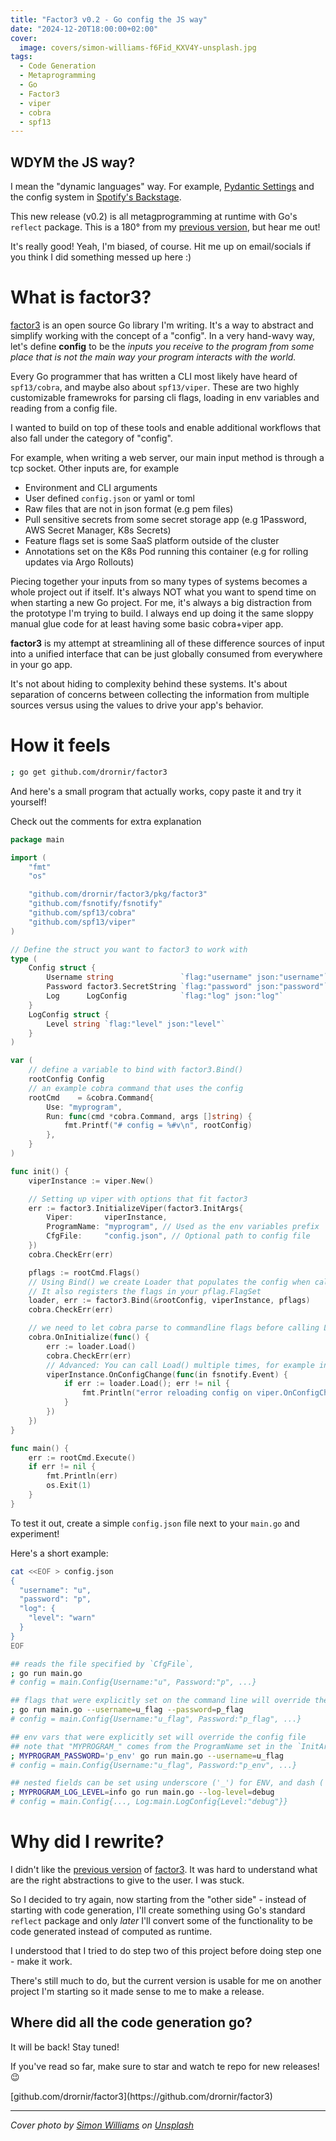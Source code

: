 ```yaml
---
title: "Factor3 v0.2 - Go config the JS way"
date: "2024-12-20T18:00:00+02:00"
cover:
  image: covers/simon-williams-f6Fid_KXV4Y-unsplash.jpg
tags:
  - Code Generation
  - Metaprogramming
  - Go
  - Factor3
  - viper
  - cobra
  - spf13
---
```


## WDYM the JS way?

I mean the "dynamic languages" way. For example, [Pydantic Settings](https://docs.pydantic.dev/latest/concepts/pydantic_settings/#usage)
and the config system in [Spotify's Backstage](https://backstage.io/).

This new release (v0.2) is all metagprogramming at runtime with Go's `reflect` package.
This is a 180° from my [previous version](/blog/factor3-v0), but hear me out!

It's really good! Yeah, I'm biased, of course. Hit me up on email/socials if you think I did something messed up here :)

# What is factor3?

[factor3](https://github.com/drornir/factor3) is an open source Go library I'm writing.
It's a way to abstract and simplify working with the concept of a "config".
In a very hand-wavy way, let's define **config** to be the _inputs you receive to the program from some place that is not
the main way your program interacts with the world._

Every Go programmer that has written a CLI most likely have heard of `spf13/cobra`, and
maybe also about `spf13/viper`. These are two highly customizable framewroks
for parsing cli flags, loading in env variables and reading from a config file.

I wanted to build on top of these tools and enable additional workflows that also fall under the category of "config".

For example, when writing a web server, our main input method is through a tcp socket.
Other inputs are, for example

- Environment and CLI arguments
- User defined `config.json` or yaml or toml
- Raw files that are not in json format (e.g pem files)
- Pull sensitive secrets from some secret storage app (e.g 1Password, AWS Secret Manager, K8s Secrets)
- Feature flags set is some SaaS platform outside of the cluster
- Annotations set on the K8s Pod running this container (e.g for rolling updates via Argo Rollouts)

Piecing together your inputs from so many types of systems becomes a whole project out if itself. It's always NOT what
you want to spend time on when starting a new Go project. For me, it's always a big distraction from the prototype I'm trying to build.
I always end up doing it the same sloppy manual glue code for at least having some basic cobra+viper app.

**factor3** is my attempt at streamlining all of these difference sources of input into a unified interface
that can be just globally consumed from everywhere in your go app.

It's not about hiding to complexity behind these systems. It's about separation of concerns between
collecting the information from multiple sources versus using the values to drive your app's behavior.

# How it feels

```bash
; go get github.com/drornir/factor3
```

And here's a small program that actually works, copy paste it and try it yourself!

Check out the comments for extra explanation

```go
package main

import (
	"fmt"
	"os"

	"github.com/drornir/factor3/pkg/factor3"
	"github.com/fsnotify/fsnotify"
	"github.com/spf13/cobra"
	"github.com/spf13/viper"
)

// Define the struct you want to factor3 to work with
type (
	Config struct {
		Username string               `flag:"username" json:"username"`
		Password factor3.SecretString `flag:"password" json:"password"`
		Log      LogConfig            `flag:"log" json:"log"`
	}
	LogConfig struct {
		Level string `flag:"level" json:"level"`
	}
)

var (
	// define a variable to bind with factor3.Bind()
	rootConfig Config
	// an example cobra command that uses the config
	rootCmd    = &cobra.Command{
		Use: "myprogram",
		Run: func(cmd *cobra.Command, args []string) {
			fmt.Printf("# config = %#v\n", rootConfig)
		},
	}
)

func init() {
	viperInstance := viper.New()

	// Setting up viper with options that fit factor3
	err := factor3.InitializeViper(factor3.InitArgs{
		Viper:       viperInstance,
		ProgramName: "myprogram", // Used as the env variables prefix
		CfgFile:     "config.json", // Optional path to config file
	})
	cobra.CheckErr(err)

	pflags := rootCmd.Flags()
	// Using Bind() we create Loader that populates the config when called
	// It also registers the flags in your pflag.FlagSet
	loader, err := factor3.Bind(&rootConfig, viperInstance, pflags)
	cobra.CheckErr(err)

	// we need to let cobra parse to commandline flags before calling Load(), so we put it in cobra.OnInitialize()
	cobra.OnInitialize(func() {
		err := loader.Load()
		cobra.CheckErr(err)
		// Advanced: You can call Load() multiple times, for example in reaction to changes to the config file.
		viperInstance.OnConfigChange(func(in fsnotify.Event) {
			if err := loader.Load(); err != nil {
				fmt.Println("error reloading config on viper.OnConfigChange")
			}
		})
	})
}

func main() {
	err := rootCmd.Execute()
	if err != nil {
		fmt.Println(err)
		os.Exit(1)
	}
}
```

To test it out, create a simple `config.json` file next to your `main.go` and experiment!

Here's a short example:

```bash
cat <<EOF > config.json
{
  "username": "u",
  "password": "p",
  "log": {
    "level": "warn"
  }
}
EOF

## reads the file specified by `CfgFile`,
; go run main.go
# config = main.Config{Username:"u", Password:"p", ...}

## flags that were explicitly set on the command line will override the config file
; go run main.go --username=u_flag --password=p_flag
# config = main.Config{Username:"u_flag", Password:"p_flag", ...}

## env vars that were explicitly set will override the config file
## note that "MYPROGRAM_" comes from the ProgramName set in the `InitArgs`
; MYPROGRAM_PASSWORD='p_env' go run main.go --username=u_flag
# config = main.Config{Username:"u_flag", Password:"p_env", ...}

## nested fields can be set using underscore ('_') for ENV, and dash ('-') for flags
; MYPROGRAM_LOG_LEVEL=info go run main.go --log-level=debug
# config = main.Config{..., Log:main.LogConfig{Level:"debug"}}
```

# Why did I rewrite?

I didn't like the [previous version](/blog/factor3-v0) of [factor3](https://github.com/drornir/factor3).
It was hard to understand what are the right abstractions to give to the user. I was stuck.

So I decided to try again, now starting from the "other side" - instead of starting with code generation,
I'll create something using Go's standard `reflect` package and only _later_ I'll convert some of the
functionality to be code generated instead of computed as runtime.

I understood that I tried to do step two of this project before doing step one - make it work.

There's still much to do, but the current version is usable for me on another project I'm starting
so it made sense to me to make a release.

## Where did all the code generation go?

It will be back! Stay tuned!

If you've read so far, make sure to star and watch te repo for new releases! 😉

<span class="prose-a:bg-background prose-a:rounded-sm prose-a:py-1.5 prose-a:px-2 prose-a:text-primary">
  [github.com/drornir/factor3](https://github.com/drornir/factor3)
</span>

---

_Cover photo by <a href="https://unsplash.com/@simowilliams?utm_content=creditCopyText&utm_medium=referral&utm_source=unsplash">Simon Williams</a> on <a href="https://unsplash.com/photos/multicolored-village-wallpaper-f6Fid_KXV4Y?utm_content=creditCopyText&utm_medium=referral&utm_source=unsplash">Unsplash</a>_
